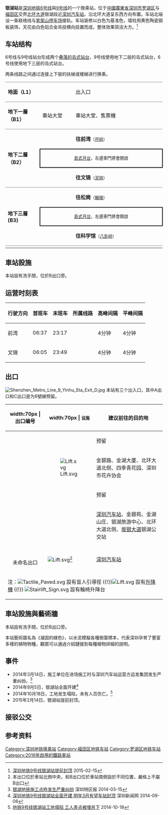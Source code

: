 {{noteTA
|G1=Transport
}}
{{Infobox station
| name = 銀湖
| image = Shenzhen Metro Line 9 Yinhu Sta Platform.jpg
| caption = 
| eng_name = Yinhu
| livery = LemonChiffon
| namecolour = black
| linecolour = {{深圳地铁色彩|6}}
| linecolour2 = {{深圳地铁色彩|9}}
| LOCATION = 
| country = {{CHN}}
| borough = [[廣東省|廣東省]][[深圳市|深圳市]][[罗湖区|罗湖区]]与[[福田区|福田区]]交界
| address = [[北环大道|北环大道]]银湖段近[[银湖汽车站|银湖汽车站]]
| coordinates = 
| map = [http://www.szmc.net/public/cms/public/upload/ad/siteimg/ck/0713_b.jpg 深圳地铁官方网站]
| colour = 湖黃色
| line = {{深圳地鐵|6|sl}}<br/>{{深圳地鐵|9|sl}}
| exits = 4
| hours = 
| station_hours = 
| opened = {{深圳地鐵|9|s}}：2016年10月28日<br>{{深圳地鐵|6|s}}：2020年8月18日
| structure = [[地下車站|地下車站]]
| platformtype = [[岛式月台|岛式月台]]
| platform = 2
| adjacent = {{Adjacent stations|system=Shenzhen Metro |line1=6|left1=翰嶺|right1=八卦嶺
|line2=9|left2=泥崗|right2=孖嶺|to-left2=文錦|to-right2=前灣}}
| route_map = {{BS-map|inline=yes|legend=no|width=|map-title='''B2''' {{深圳地鐵|9|c}}|map=
\\utSTRf!~MFADEg!~utSTRc2\utSTR3!~MFADEg\utSTRg!~MFADEg~~{{rmri|u}}[[孖岭站|孖岭]]
\\utSTR!~utSTR3+1!~lhSTRae(r)!~lhSTRae(l)\utSTRc2!~utSTRc4\utSTR3
\utSTR2+r!~utSTR1+4!~utÜWu2!~MFADEgq\utSTR3\utSTR+1\utSTRc4
utSTR+1\utSTR+4!~utÜWu4\utSTR~~{{rmri|l}}[[笔架山停车场|笔架山停车场]]
utSTRf\utSTR\utSTRg
utSTR\utSTR\utSTR
utBS2c1\utSTR+1!~utBS2+r\utSTR+4!~utBS2+l\utBS2c4
utSTR+BSl\utSTR+BSr~~'''B2'''
utSTR+BSl\utSTR+BSr
utSTRf!~MFADEf\utSTRg!~MFADEf~~{{rmri|d}}[[泥岗站|泥岗]]
|map2-title='''B3''' {{深圳地鐵|6|c}}|map2=
utSTRf!~MFADEg\utSTRg!~MFADEg~~{{rmri|u}}{{站|翰岭}}
utSTR+BSl\utSTR+BSr~~'''B3'''
utSTR+BSl\utSTR+BSr
utSTRf!~MFADEf\utSTRg!~MFADEf~~{{rmri|d}}{{站|八卦岭}}
}}}}
'''银湖站'''是[[深圳地铁|深圳地铁]][[深圳地铁6号线|6号线]]與[[深圳地铁9号线|9号线]]的一个換乘站，位于[[中華人民共和國|中國]][[廣東省|廣東省]][[深圳市|深圳市]][[罗湖区|罗湖区]]与[[福田区|福田区]]交界[[北环大道|北环大道]]银湖段近[[深圳汽车站|深圳汽车站]]，沿北环大道呈东西方向布置。车站北端设一条联络线与[[笔架山停车场|笔架山停车场]]接轨。车站装修以白色为基准色，墙柱用黄色陶瓷钢板装饰，天花由白色铝合金吊挂横向挂置而成，整体效果简洁大方。<ref>[http://sz.bendibao.com/news/2015215/671775.htm 深圳地铁9号线银湖站提前封顶] {{Wayback|url=http://sz.bendibao.com/news/2015215/671775.htm |date=20160304140941 }} 2015-02-15</ref>

== 车站结构 ==
{{gallery|align=center | width = 300
| File:Shenzhen Metro Line 9 Yinhu Sta Concourse.jpg|站厅
}}
6号线与9号线站台形成两个[[島式疊式月台|叠落的岛式站台]]，9号线使用地下二层的岛式站台，6号线使用地下三层的岛式站台。

两条线路之间通过连接上下层的扶梯或楼梯进行换乘。


{|cellspacing=0 cellpadding=3
|-
|style="border-top:solid 1px gray;border-bottom:solid 1px gray;" valign=top width=100|'''地面（L1）'''
|style="border-top:solid 1px gray;border-bottom:solid 1px gray;" valign=top width=100|
|style="border-top:solid 1px gray;border-bottom:solid 1px gray;" valign=top width=300|出入口
|-
|style="border-top:solid 1px gray;border-bottom:solid 1px gray;" valign=top width=100|'''地下一層（B1）'''
|style="border-top:solid 1px gray;border-bottom:solid 1px gray;" valign=top width=100|車站大堂
|style="border-top:solid 1px gray;border-bottom:solid 1px gray;" valign=top width=300|車站大堂、售票機
|-
|style="border-bottom:solid 1px gray;" rowspan=3 valign=top|'''地下二層（B2）'''
|style="border-bottom:solid 1px gray;"|
|style="border-bottom:solid 1px gray;"|{{arrow|L}} '''{{深圳地鐵|9|c}}往前湾'''<small>（[[孖岭站|孖岭]]）</small>
|-
|style="border-right:solid 2px black;border-left:solid 2px black;border-top:solid 2px black;border-bottom:solid 2px black;" colspan=2|<center><small>[[島式月台|島式月台]]，左邊車門將會開啟</small></center>
|-
|style="border-bottom:solid 1px gray;"|
|style="border-bottom:solid 1px gray;"|'''{{深圳地鐵|9|c}}往文锦'''<small>（[[泥岗站|泥岗]]）</small>{{arrow|R}} 
|-
|style="border-bottom:solid 1px gray;" rowspan=3 valign=top|'''地下三層(B3)'''
|style="border-bottom:solid 1px gray;"|
|style="border-bottom:solid 1px gray;"|{{arrow|L}} '''{{深圳地鐵|6|c}}''' '''往松崗'''<small>（[[翰嶺站|翰嶺]]）</small>
|-
|style="border-right:solid 2px black;border-left:solid 2px black;border-top:solid 2px black;border-bottom:solid 2px black;" colspan=2|<center><small>[[島式月台|島式月台]]，左邊車門將會開啟</small></center>
|-
|style="border-bottom:solid 1px gray;"|
|style="border-bottom:solid 1px gray;"|'''{{深圳地鐵|6|c}}往科学馆'''<small>（[[八卦岭站|八卦岭]]）</small>{{arrow|R}} 
|-
|}

==車站設施==
本站設有洗手間，位於B出口旁。

==运营时刻表==
{| class="wikitable"
|-
! 行驶方向 !! 首班车 !! 末班车 !! 所属线路 !! 高峰间隔 !! 平峰间隔
|-
|前湾 || 06:37|| 23:17 || {{深圳地鐵|9|c}} || 4分钟 || 4分钟
|-
|文锦 || 06:05 || 23:49 || {{深圳地鐵|9|c}} || 4分钟 || 4分钟
|}

==出口==
[[File:Shenzhen_Metro_Line_9_Yinhu_Sta_Exit_D.jpg|left]]
本站有三个出入口，其中A出口和C出口是为6號線预留。
{| class="wikitable"
! width:70px | 出口编号
! width:70px | <small>设施</small>
!  建议前往的目的地
|-
| align="center" | {{港鐵出口|A}}|| ||预留
|-
| align="center" | {{港鐵出口|B}}|| [[File:Lift.svg|alt=]]  ||金碧路、金湖大厦、北环大道北侧、四季青花园、深圳市花卉协会
|-
| align="center" | {{港鐵出口|C}}|||| 预留
|-
| align="center" | {{港鐵出口|D}}|| ||[[深圳汽车站|深圳汽车站]]、金碧苑、金湖山庄、银湖旅游中心、北环大道北侧、[[坂银通道|坂银大道]]银湖公交站
|-
| align="center" | {{港鐵出口}}<br>未命名出口||[[File:Lift.svg|alt=]]<ref>本出口位於車站北側中央，和B出口位於車站南側設於不同位置，嚴格上不屬B出口</ref> || [[深圳汽车站|深圳汽车站]]
|-
| bgcolor="#EEEEEE" colspan=3 | 注：[[File:Tactile_Paved.svg|alt=]] 設有盲人引導徑 {{!}}[[File:Lift.svg|alt=]] 設有[[升降機|升降機]] {{!}}  [[File:Stairlift_Sign.svg|alt=]] 設有輪椅升降台

|}


== 車站設施與藝術牆 ==
本站設有洗手間，位於B出口旁。

本站藝術牆名為《凝固的綠色》，以水泥模擬各種樹葉標本，代表深圳孕育了豐富多樣的植物物種，觀眾可以通過介紹鏈接到每種植物詳細的說明。

== 事件 ==
* 2014年3月14日，施工单位在进场施工时与深圳汽车站运营方运发集团发生严重纠纷。<ref>[http://sztqb.sznews.com/html/2014-03/15/content_2808638.htm 银湖地铁施工点昨发生严重纠纷] {{webarchive|url=https://web.archive.org/web/20150715105455/http://sztqb.sznews.com/html/2014-03/15/content_2808638.htm |date=2015-07-15 }}深圳特区报 2014-03-15</ref>
* 2014年9月5日，银湖站全面开建<ref>[http://www.sznews.com/news/content/2014-09/06/content_10131305.htm 深圳地铁9号线银湖站全面开建 明年3月有望车站封顶] {{Wayback|url=http://www.sznews.com/news/content/2014-09/06/content_10131305.htm |date=20150924113024 }}深圳新闻网 2014-09-06</ref>
* 2014年10月18日，工地发生塌陷，未有人员伤亡。<ref>[http://sz.house.163.com/14/1018/09/A8R25GT700073T3P.html 地铁9号线银湖站工地塌陷 工人差点被埋井下] {{Wayback|url=http://sz.house.163.com/14/1018/09/A8R25GT700073T3P.html |date=20150715072309 }}2014-10-18</ref>
* 2015年2月14日，银湖站提前封顶。
== 接驳公交 ==
{{深圳公交巴士列表|车站名=银湖汽车站|4|5|218|E11|E24|M152|M203|M358|M364|M437|M476}}
{{深圳公交巴士列表|车站名=银湖汽车站总站|5|236|M454|B614}}
{{深圳公交巴士列表|车站名=坂银大道银湖站|M137|M198|M417|M584|高峰33|高峰221}}
== 参考资料 ==
{{Reflist}}
{{深圳地鐵6號線車站}}
{{深圳地铁9号线车站}}
{{深圳地鐵車站列表}}
[[Category:深圳地铁换乘站|Category:深圳地铁换乘站]]
[[Category:福田区地铁车站|Category:福田区地铁车站]]
[[Category:罗湖区地铁车站|Category:罗湖区地铁车站]]
[[Category:2016年啟用的鐵路車站|Category:2016年啟用的鐵路車站]]